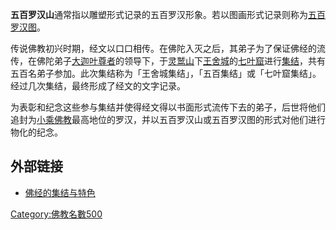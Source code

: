 {{Unreferenced|time=2017-07-24T12:03:11+00:00}}
'''五百罗汉山'''通常指以雕塑形式记录的五百罗汉形象。若以图画形式记录则称为[[五百罗汉图|五百罗汉图]]。

传说佛教初兴时期，经文以口口相传。在佛陀入灭之后，其弟子为了保证佛经的流传，在佛陀弟子[[大迦叶|大迦叶尊者]]的领导下，于[[灵鹫山|灵鹫山]]下[[王舍城|王舍城]]的[[七叶窟|七叶窟]]进行[[集结|集结]]，共有五百名弟子参加。此次集结称为「王舍城集结」，「五百集结」或「七叶窟集结」。经过几次集结，最终形成了经文的文字记录。

为表彰和纪念这些参与集结并使得经文得以书面形式流传下去的弟子，后世将他们追封为[[小乘佛教|小乘佛教]]最高地位的罗汉，并以五百罗汉山或五百罗汉图的形式对他们进行物化的纪念。

==外部链接==
* [https://web.archive.org/web/20070305130532/http://libweb.zju.edu.cn:8080/renwen/Site/202.96.119.148/personal/~zhaoj/history/sutracol.txt 佛经的集结与特色]

[[Category:佛教名數500|Category:佛教名數500]]